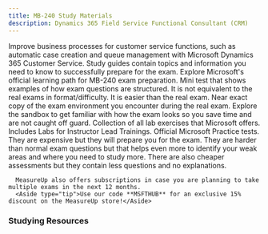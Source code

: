 ```yaml
---
title: MB-240 Study Materials
description: Dynamics 365 Field Service Functional Consultant (CRM)
---
```



<LinkCard title="Explore additional resources below!" href="#studying-resources" />

<Card title="Get Started" icon="star"> 
  <LinkCard title="Exam MB-240: Dynamics 365 Field Service Functional Consultant" href="https://learn.microsoft.com/credentials/certifications/d365-functional-consultant-field-service?WT.mc_id=studentamb_165290" target="_blank"/>
Improve business processes for customer service functions, such as automatic case creation and queue management with Microsoft Dynamics 365 Customer Service.
  <LinkCard title="MB-240 Study Guide" href="https://learn.microsoft.com/credentials/certifications/resources/study-guides/mb-240?WT.mc_id=studentamb_165290" target="_blank"/>
  Study guides contain topics and information you need to know to successfully prepare for the exam.
  <LinkCard title="Microsoft Learn" href="https://learn.microsoft.com/training/courses/mb-240t00?WT.mc_id=studentamb_165290" target="_blank"/>
  Explore Microsoft's official learning path for MB-240 exam preparation.
  <LinkCard title="Practice Assessment" href="https://learn.microsoft.com/credentials/certifications/d365-functional-consultant-field-service/practice/assessment?assessment-type=practice&assessmentId=106&practice-assessment-type=certification&WT.mc_id=studentamb_165290" target="_blank"/>
      Mini test that shows examples of how exam questions are structured. It is not equivalent to the real exams in format/difficulty. It is easier than the real exam.
  <LinkCard title="Exam Sandbox" href="https://aka.ms/examdemo" target="_blank"/>
      Near exact copy of the exam environment you encounter during the real exam. Explore the sandbox to get familiar with how the exam looks so you save time and are not caught off guard.
  <LinkCard title="Exam Labs" href="https://certs.msfthub.wiki/labs/dynamics/mb-240" target="_blank"/>
      Collection of all lab exercises that Microsoft offers. Includes Labs for Instructor Lead Trainings.
</Card>

<Card title="MeasureUp Practice Tests" icon="open-book">
<CardGrid>
  <LinkCard title="MeasureUp Assessment" href="https://www.measureup.com/assessment-mb-240-microsoft-dynamics-365-field-service.html#u44" target="_blank"/>
  <LinkCard title="MeasureUp Practice Test" href="https://www.measureup.com/microsoft-practice-test-mb-240-microsoft-dynamics-365-field-service.html#u44" target="_blank"/>
</CardGrid>
  <LinkCard title="MeasureUp Subscriptions" href="https://www.measureup.com/subscription-plans-for-individuals#u44" target="_blank"/>
      Official Microsoft Practice tests. They are expensive but they will prepare you for the exam. They are harder than normal exam questions but that helps 
      even more to identify your weak areas and where you need to study more. There are also cheaper assessments but they contain less questions and no explanations.

      MeasureUp also offers subscriptions in case you are planning to take multiple exams in the next 12 months. 
      <Aside type="tip">Use our code **MSFTHUB** for an exclusive 15% discount on the MeasureUp store!</Aside>
</Card>

### Studying Resources

<Tabs>
  <TabItem label="Text">
    <CardGrid>
      <LinkCard title="Microsoft Learn" href="https://learn.microsoft.com/training/courses/mb-240t00?WT.mc_id=studentamb_165290" target="_blank"/>
    </CardGrid>
  </TabItem>

  <TabItem label="Videos">
    <CardGrid>
    </CardGrid>
  </TabItem>

  <TabItem label="Paid">
    <CardGrid>
    </CardGrid>
  </TabItem>

  <TabItem label="Tests">
    <CardGrid>
        <LinkCard title="Microsoft Learn Practice Assessment" href="https://learn.microsoft.com/credentials/certifications/d365-functional-consultant-field-service/practice/assessment?assessment-type=practice&assessmentId=106&practice-assessment-type=certification&WT.mc_id=studentamb_165290" target="_blank"/>
        <LinkCard title="MeasureUp Assessment" href="https://www.measureup.com/assessment-mb-240-microsoft-dynamics-365-field-service.html#u44" target="_blank"/>
        <LinkCard title="MeasureUp Practice Test" href="https://www.measureup.com/microsoft-practice-test-mb-240-microsoft-dynamics-365-field-service.html#u44" target="_blank"/>
    </CardGrid>
  </TabItem>

  <TabItem label="Misc">
    <CardGrid>
    </CardGrid>
  </TabItem>
</Tabs>
